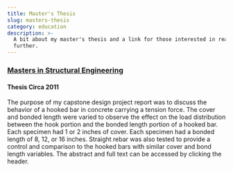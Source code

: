 ```yaml
---
title: Master's Thesis
slug: masters-thesis
category: education
description: >-
  A bit about my master's thesis and a link for those interested in reading
  further.
---
```


### [Masters in Structural Engineering](/masters-in-structural-engineering-thesis/)

#### Thesis Circa 2011

The purpose of my capstone design project report was to discuss
the behavior of a hooked bar in concrete carrying a tension force. The cover
and bonded length were varied to observe the effect on the load
distribution between the hook portion and the bonded length portion of a
hooked bar. Each specimen had 1 or 2 inches of cover. Each specimen had
a bonded length of 8, 12, or 16 inches. Straight rebar was also tested
to provide a control and comparison to the hooked bars with similar
cover and bond length variables. The abstract and full text can be
accessed by clicking the header.
